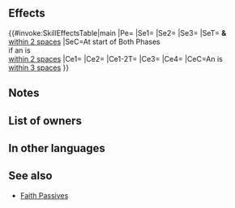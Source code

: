 {{Weapon Infobox
|tagid=SID_盟友との絆の剣
|intID=4453
|image=wep_sw186
|exclusive=1
|weaponType=Sword
|cost=400
|might=16
|range=1
|cooldown=-1
|effect=Accelerates Special trigger (cooldown count-1).<br><br>At start of player phase or enemy phase, if unit is within 2 spaces of an ally, grants Def/Res+6,【Bulwark】, and【Null Panic】to unit and allies within 2 spaces of unit for 1 turn.<br><br>If unit is within 3 spaces of an ally, inflicts penalty on foe's Atk/Def = 20% of unit's Def at start of combat + 6, unit deals +X damage (X = highest total bonuses among unit and allies within 2 spaces of unit; excluding area-of-effect Specials), reduces damage from foe's attacks by 50% of X (excluding area-of-effect Specials), and inflicts Special cooldown charge -1 on foe per attack during combat (only highest value applied; does not stack).<br><br>【Bulwark】<br>Foes with Range = 1 cannot move through spaces adjacent to unit (does not affect foes with Pass skills).<br><br>Foes with Range = 2 cannot move through spaces within 2 spaces of unit (does not affect foes with Pass skills).<br><br>【Null Panic】<br>If unit is inflicted with Panic (bonuses converted into penalties), neutralizes the "converts bonuses on target into penalties" effect for 1 turn. (Even though the effect is neutralized, the Panic status remains, and is treated as a Penalty status.)
|required=Silver Sword
|properties=random_owner
}}
==Effects==
{{#invoke:SkillEffectsTable|main
|Pe={{Eft|Accelerates Special}}
|Se1={{Eft|Bonuses|Def/Res|6}}
|Se2={{SEt|Bulwark}}
|Se3={{SEt|Null Panic}}
|SeT={{Tgt|Unit}} '''&''' {{Tgt|Allies}}<br>[[within 2 spaces]]
|SeC=At start of Both Phases<br>if an {{Tgt|Ally}} is<br>[[within 2 spaces]]
|Ce1={{Eft|Temporary debuffs|Atk/Spd/Def/Res|20% of {{Tgt|Unit}}'s Def<br>at start of combat, +6}}
|Ce2={{Eft|Guard}}
|Ce1-2T={{Tgt|Foe}}
|Ce3={{Eft|Damage Boost|highest total {{SEt|Bonuses}}<br>on {{Tgt|Unit}} & {{Tgt|Allies}}<br>[[within 2 spaces]]}}
|Ce4={{Eft|Damage Reduction|50% of highest total {{SEt|Bonuses}}<br>on {{Tgt|Unit}} & {{Tgt|Allies}}<br>[[within 2 spaces]]}}
|CeC=An {{Tgt|Ally}} is<br>[[within 3 spaces]]
}}
==Notes==
{{Bonuses}}
{{Bulwark}}
{{Null Panic}}
{{TemporaryBufffromBonus}}
{{At start of combat}}
{{DamageBoost}}
{{FlatDamageReduction}}
{{EffectfromBonuses|damage boost and damage reduction effects|target=unit or ally within 2 spaces}}
{{CooldownChargeMinus}}
==List of owners==
{{Skill Hero List}}
==In other languages==
{{OtherLanguages
|japanese=
|german=
|spanishEU=
|spanishLA=
|french=
|italian=
|chineseTW=
|portuguese=
}}
==See also==
{{See also skills|cond=(Description LIKE '%【Bulwark】%' OR Description LIKE '%highest total bonuses among unit and allies within _ spaces%') AND Exclusive='1'}}
* [[Skill families/C Passives#Faith|Faith Passives]]
{{Weapons Navbox}}